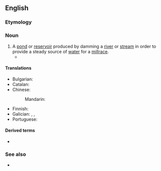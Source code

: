 ==English==

===Etymology===
{{compound|en|mill|pond}}

===Noun===
{{en-noun}}

# A [[pond]] or [[reservoir]] produced by damming a [[river]] or [[stream]] in order to provide a steady source of [[water]] for a [[millrace]].
#* {{quote-book|1=en|year=1886|translator=H.L. Br&aelig;kstad|author=Peter Christen Asbj&oslash;rnsen|authorlink=Peter Christen Asbj&oslash;rnsen|title=Folk and Fairy Tales|page=152|passage=When I came to the saw-mill at Brække, the sky was overcast, it was already growing dark, only above the level of the north-western horizon there appeared a streak of light, which threw a subdued glimmer on the tranquil surface of the '''mill-pond'''.}}

====Translations====
{{trans-top|pond or reservoir}}
* Bulgarian: {{t|bg|воденичен вир}}
* Catalan: {{t|ca|bassa del molí|f}}
* Chinese:
*: Mandarin: {{t-needed|cmn}}
{{trans-mid}}
* Finnish: {{t|fi|myllylampi}}
* Galician: {{t|gl|banzado|m}}, {{t+|gl|cubo|m}}, {{t+|gl|presa|f}}
* Portuguese: {{t-needed|pt}}
{{trans-bottom}}

====Derived terms====
* {{l|en|calm as a millpond}}

===See also===
* {{l|en|milldam}}